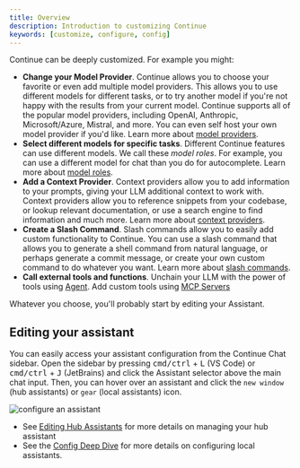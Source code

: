 ```yaml
---
title: Overview
description: Introduction to customizing Continue
keywords: [customize, configure, config]
---
```


Continue can be deeply customized. For example you might:

- **Change your Model Provider**. Continue allows you to choose your favorite or even add multiple model providers. This allows you to use different models for different tasks, or to try another model if you're not happy with the results from your current model. Continue supports all of the popular model providers, including OpenAI, Anthropic, Microsoft/Azure, Mistral, and more. You can even self host your own model provider if you'd like. Learn more about [model providers](../customize/model-providers/top-level/openai.mdx).
- **Select different models for specific tasks**. Different Continue features can use different models. We call these _model roles_. For example, you can use a different model for chat than you do for autocomplete. Learn more about [model roles](../customize/model-roles/00-intro.mdx).
- **Add a Context Provider**. Context providers allow you to add information to your prompts, giving your LLM additional context to work with. Context providers allow you to reference snippets from your codebase, or lookup relevant documentation, or use a search engine to find information and much more. Learn more about [context providers](../customize/custom-providers.mdx).
- **Create a Slash Command**. Slash commands allow you to easily add custom functionality to Continue. You can use a slash command that allows you to generate a shell command from natural language, or perhaps generate a commit message, or create your own custom command to do whatever you want. Learn more about [slash commands](../customize/deep-dives/slash-commands.mdx).
- **Call external tools and functions**. Unchain your LLM with the power of tools using [Agent](../features/agent/quick-start.mdx). Add custom tools using [MCP Servers](../customize/deep-dives/mcp.mdx)

Whatever you choose, you'll probably start by editing your Assistant.

## Editing your assistant

You can easily access your assistant configuration from the Continue Chat sidebar. Open the sidebar by pressing <kbd>cmd/ctrl</kbd> + <kbd>L</kbd> (VS Code) or <kbd>cmd/ctrl</kbd> + <kbd>J</kbd> (JetBrains) and click the Assistant selector above the main chat input. Then, you can hover over an assistant and click the `new window` (hub assistants) or `gear` (local assistants) icon.

![configure an assistant](/img/configure-continue.png)

- See [Editing Hub Assistants](../hub/assistants/edit-an-assistant.md) for more details on managing your hub assistant
- See the [Config Deep Dive](../customize/deep-dives/configuration.md) for more details on configuring local assistants.
